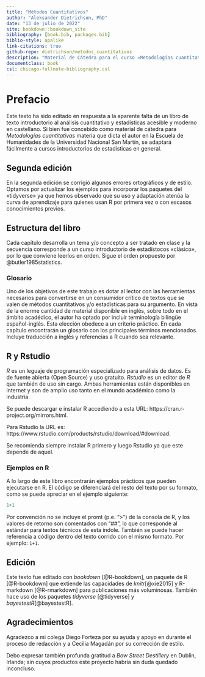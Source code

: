 ```yaml
--- 
title: "Métodos Cuantitativos"
author: "Aleksander Dietrichson, PhD"
date: "13 de julio de 2022"
site: bookdown::bookdown_site
bibliography: [book.bib, packages.bib]
biblio-style: apalike
link-citations: true
github-repo: dietrichson/metodos_cuantitativos
description: "Material de Cátedra para el curso «Metodologías cuantitativas»."
documentclass: book
csl: chicago-fullnote-bibliography.csl
---
```


# Prefacio {-}

Este texto ha sido editado en respuesta a la aparente falta de un libro de texto introductorio al análisis cuantitativo y estadísticas acesible y moderno en castellano. Si bien fue concebido como material de cátedra para *Metodologías cuantitativas* materia que dicta el autor en la Escuela de Humanidades de la Universidad Nacional San Martín, se adaptará fácilmente a cursos introductorios de estadísticas en general. 

## Segunda edición {-}

En la segunda edición se corrigió algunos errores ortográficos y de estilo. Optamos por actualizar los ejemplos para incorporar los paquetes del «tidyverse» ya que hemos observado que su uso y adaptación atenúa la curva de aprendizaje para quienes usan R por primera vez o con escasos conocimientos previos. 

## Estructura del libro {-}

Cada capítulo desarrolla un tema y/o concepto a ser tratado en clase y la secuencia corresponde a un curso introductorio de estadístocos «clásico», por lo que conviene leerlos en orden. Sigue el orden propuesto por @butler1985statistics.

### Glosario {-}

Uno de los objetivos de este trabajo es dotar al lector con las herramientas necesarios para convertirse en un consumidor crítico de textos que se valen de métodos cuantitativos y/o estadísticas para su argumento. En vista de la enorme cantidad de material disponible en inglés, sobre todo en el ámbito acadédico, el autor ha optado por incluir terminología bilingüe español-inglés. Esta elección obedece a un criterio práctico. En cada capítulo encontrarán un glosario con los principales términos mencionados. Incluye traducción a inglés y referencias a R cuando sea relevante.

## R y Rstudio {-}

*R* es un leguaje de programación especializado para análisis de datos. Es de fuente abierta (Open Source) y uso gratuito. *Rstudio* es un editor de *R* que también de uso sin cargo. Ambas herramientas están disponibles en internet y son de amplio uso tanto en el mundo académico como la industria. 

Se puede descargar e instalar R accediendo a esta URL: https://cran.r-project.org/mirrors.html.

Para Rstudio la URL es: https://www.rstudio.com/products/rstudio/download/#download.

Se recomienda siempre instalar R primero y luego Rstudio ya que este depende de aquel.

### Ejemplos en R {-}

A lo largo de este libro encontrarán ejemplos prácticos que pueden ejecutarse en R. El código se diferenciará del resto del texto por su formato, como se puede apreciar en el ejemplo siguiente:
 
```r
1+1
```

Por convención no se incluye el promt (p.e. ">") de la consola de R, y los valores de retorno son comentados con "##", lo que corresponde al estándar para textos técnicos de esta índole. También se puede hacer referencia a código dentro del texto corrido con el mismo formato. Por ejemplo: ```1+1```.

## Edición {-}

Este texto fue editado con *bookdown* [@R-bookdown], un paquete de R [@R-bookdown] que extiende las capacidades de *knitr*[@xie2015] y R-markdown [@R-rmarkdown] para publicaciones más voluminosas. También hace uso de los paquetes *tidyverse* [@tidyverse] y *bayestestR*[@bayestestR].

## Agradecimientos {-}

Agradezco a mi colega Diego Forteza por su ayuda y apoyo en durante el proceso de redacción y a Cecilia Magadán por su corrección de estilo.

Debo expresar también profunda gratitud a *Bow Street Destillery* en Dublin, Irlanda; sin cuyos productos este proyecto habría sin duda quedado inconcluso.
